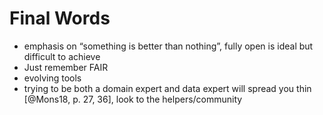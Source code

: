 # Final Words {#final}

* emphasis on "something is better than nothing", fully open is ideal but difficult to achieve
* Just remember FAIR
* evolving tools
* trying to be both a domain expert and data expert will spread you thin [@Mons18, p. 27, 36], look to the helpers/community


